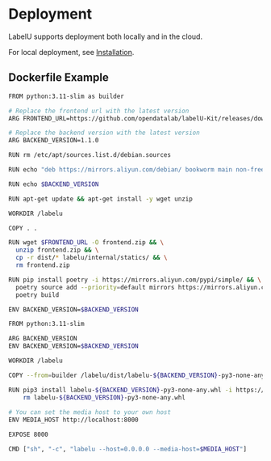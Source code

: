 # Deployment

LabelU supports deployment both locally and in the cloud.

For local deployment, see [Installation](/guide/install).

## Dockerfile Example

```bash
FROM python:3.11-slim as builder

# Replace the frontend url with the latest version
ARG FRONTEND_URL=https://github.com/opendatalab/labelU-Kit/releases/download/v5.4.1/frontend.zip

# Replace the backend version with the latest version
ARG BACKEND_VERSION=1.1.0

RUN rm /etc/apt/sources.list.d/debian.sources

RUN echo "deb https://mirrors.aliyun.com/debian/ bookworm main non-free non-free-firmware contrib" > /etc/apt/sources.list

RUN echo $BACKEND_VERSION

RUN apt-get update && apt-get install -y wget unzip

WORKDIR /labelu

COPY . .

RUN wget $FRONTEND_URL -O frontend.zip && \
  unzip frontend.zip && \
  cp -r dist/* labelu/internal/statics/ && \
  rm frontend.zip

RUN pip install poetry -i https://mirrors.aliyun.com/pypi/simple/ && \
  poetry source add --priority=default mirrors https://mirrors.aliyun.com/pypi/simple/ && \
  poetry build

ENV BACKEND_VERSION=$BACKEND_VERSION

FROM python:3.11-slim

ARG BACKEND_VERSION
ENV BACKEND_VERSION=$BACKEND_VERSION

WORKDIR /labelu

COPY --from=builder /labelu/dist/labelu-${BACKEND_VERSION}-py3-none-any.whl .

RUN pip3 install labelu-${BACKEND_VERSION}-py3-none-any.whl -i https://mirrors.aliyun.com/pypi/simple/ && \
    rm labelu-${BACKEND_VERSION}-py3-none-any.whl
    
# You can set the media host to your own host
ENV MEDIA_HOST http://localhost:8000

EXPOSE 8000

CMD ["sh", "-c", "labelu --host=0.0.0.0 --media-host=$MEDIA_HOST"]
```